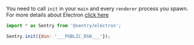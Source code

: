You need to call `init` in your `main` and every `renderer` process you spawn.
For more details about Electron [click here](/platforms/electron/)

```javascript
import * as Sentry from '@sentry/electron';

Sentry.init({dsn: '___PUBLIC_DSN___'});
```
